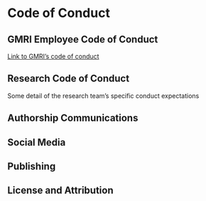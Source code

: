 # Code of Conduct 


## GMRI Employee Code of Conduct

[Link to GMRI's code of conduct]()

## Research Code of Conduct

Some detail of the research team's specific conduct expectations

## Authorship Communications


## Social Media 


## Publishing


## License and Attribution